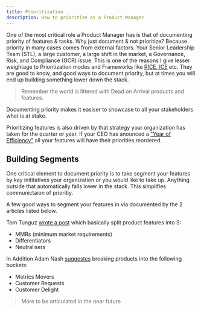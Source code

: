 ```yaml
---
title: Prioritization
description: How to prioritize as a Product Manager
---
```


One of the most critical role a Product Manager has is that of documenting priority of features & tasks. Why just document & not prioritize? Because priority in many cases comes from external factors. Your Senior Leadership Team (STL), a large customer, a large shift in the market, a Governance, Risk, and Compliance (GCR) issue. This is one of the reasons I give lesser weightage to Prioritization modes and Frameworks like <a target="_blank" href="https://roadmunk.com/guides/product-prioritization-techniques-product-managers/">RICE, ICE</a> etc. They are good to know, and good ways to document priority, but at times you will end up building something lower down the stack. 

> Remember the world is littered with Dead on Arrival products and features.

Documenting priority makes it easiser to showcase to all your stakeholders what is at stake.

Prioritizing features is also driven by that strategy your organization has taken for the quarter or year. If your CEO has anounced a <a href="https://about.fb.com/news/2023/03/mark-zuckerberg-meta-year-of-efficiency/" target="_blank">"Year of Efficiency"</a> all your features will have their priorities reordered.

## Building Segments

One critical element to document priority is to take segment your features by key inititatives your organization or you would like to take up. Anything outside that automatically falls lower in the stack. This simplifies communictaion of prioritiy.

A few good ways to segment your features in via documented by the 2 articles listed below. 

Tom Tunguz <a href="https://tomtunguz.com/why-your-startup-doesnt-invest-enough-in-differentiators/" target="_blank">wrote a post</a> which basically split product features into 3: 

- MMRs (minimum market requirements)
- Differentiators
- Neutralisers

In Addition Adam Nash <a href="https://adamnash.blog/2009/07/22/guide-to-product-planning-three-feature-buckets" target="_blank">suggestes</a> breaking products into the following buckets: 

- Metrics Movers
- Customer Requests
- Customer Delight

> More to be articulated in the near future
